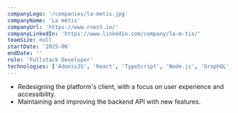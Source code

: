 ```yaml
---
companyLogo: '/companies/la-metis.jpg'
companyName: 'La mètis'
companyUrl: 'https://www.rnest.io/'
companyLinkedIn: 'https://www.linkedin.com/company/la-m-tis/'
teamSize: null
startDate: '2025-06'
endDate: ''
role: 'Fullstack Developer'
technologies: ['AdonisJS', 'React', 'TypeScript', 'Node.js', 'GraphQL', 'MongoDB']
---
```


- Redesigning the platform's client, with a focus on user experience and accessibility.
- Maintaining and improving the backend API with new features.

